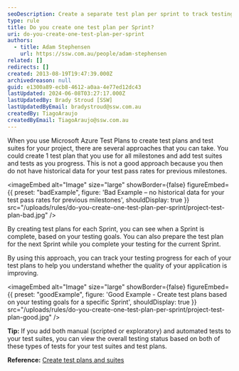 ```yaml
---
seoDescription: Create a separate test plan per sprint to track testing progress and gain historical data on test pass rates for previous milestones.
type: rule
title: Do you create one test plan per Sprint?
uri: do-you-create-one-test-plan-per-sprint
authors:
  - title: Adam Stephensen
    url: https://ssw.com.au/people/adam-stephensen
related: []
redirects: []
created: 2013-08-19T19:47:39.000Z
archivedreason: null
guid: e1300a89-ecb8-4612-a0aa-4e77ed12dc43
lastUpdated: 2024-06-08T03:27:17.000Z
lastUpdatedBy: Brady Stroud [SSW]
lastUpdatedByEmail: bradystroud@ssw.com.au
createdBy: TiagoAraujo
createdByEmail: TiagoAraujo@ssw.com.au
---
```


When you use Microsoft Azure Test Plans to create test plans and test suites for your project, there are several approaches that you can take.
You could create 1 test plan that you use for all milestones and add test suites and tests as you progress. This is not a good approach because you then do not have historical data for your test pass rates for previous milestones.

<imageEmbed
  alt="Image"
  size="large"
  showBorder={false}
  figureEmbed={{
    preset: "badExample",
    figure: 'Bad Example – no historical data for your test pass rates for previous milestones',
    shouldDisplay: true
  }}
  src="/uploads/rules/do-you-create-one-test-plan-per-sprint/project-test-plan-bad.jpg"
/>

By creating test plans for each Sprint, you can see when a Sprint is complete, based on your testing goals. You can also prepare the test plan for the next Sprint while you complete your testing for the current Sprint.

By using this approach, you can track your testing progress for each of your test plans to help you understand whether the quality of your application is improving.

<imageEmbed
  alt="Image"
  size="large"
  showBorder={false}
  figureEmbed={{
    preset: "goodExample",
    figure: 'Good Example -  Create test plans based on your testing goals for a specific Sprint',
    shouldDisplay: true
  }}
  src="/uploads/rules/do-you-create-one-test-plan-per-sprint/project-test-plan-good.jpg"
/>

**Tip:** If you add both manual (scripted or exploratory) and automated tests to your test suites, you can view the overall testing status based on both of these types of tests for your test suites and test plans.

**Reference:** [Create test plans and suites](https://docs.microsoft.com/en-us/azure/devops/test/create-a-test-plan?view=azure-devops)
